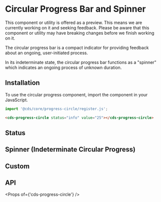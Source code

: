 
<Meta title="Components (Preview)/Circular Progress/Getting Started" />

# Circular Progress Bar and Spinner

<cds-alert-group status="warning" cds-layout="m-b:lg">
  <cds-alert>
    This component or utility is offered as a preview. This means we are currently working on it and seeking feedback.
    Please be aware that this component or utility may have breaking changes before we finish working on it.
  </cds-alert>
</cds-alert-group>

The circular progress bar is a compact indicator for providing feedback about an ongoing, user-initiated process.

In its indeterminate state, the circular progress bar functions as a "spinner" which indicates an ongoing process of unknown duration.

## Installation

To use the circular progress component, import the component in your JavaScript.

```typescript
import '@cds/core/progress-circle/register.js';
```

```html
<cds-progress-circle status="info" value="25"></cds-progress-circle>
```

## Status

<Preview>
  <Story id="components-preview-circular-progress-stories--status" />
</Preview>

## Spinner (Indeterminate Circular Progress)

<Preview>
  <Story id="components-preview-circular-progress-stories--spinner" />
</Preview>

## Custom

<Preview>
  <Story id="components-preview-circular-progress-stories--custom" />
</Preview>

## API

<Props of={'cds-progress-circle'} />
